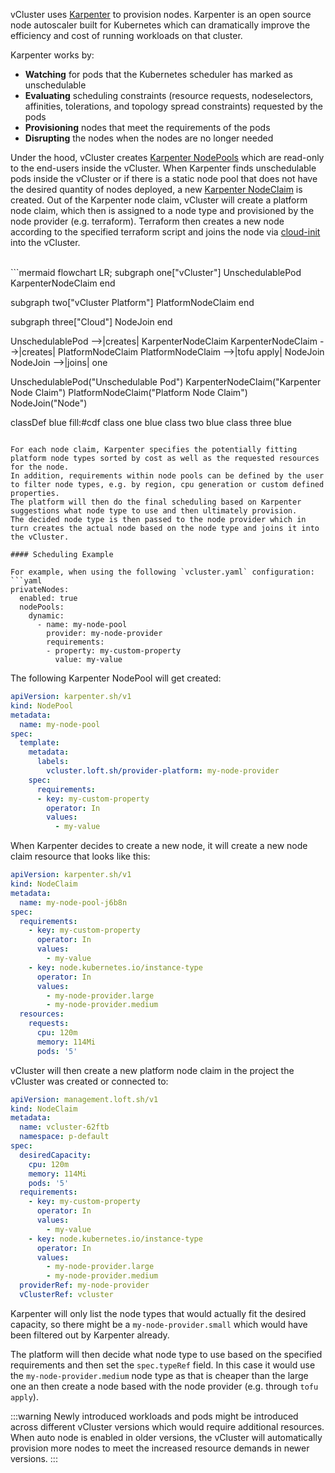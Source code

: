 vCluster uses [Karpenter](https://karpenter.sh/docs/) to provision nodes. 
Karpenter is an open source node autoscaler built for Kubernetes which can dramatically improve the efficiency and cost of running workloads on that cluster. 

Karpenter works by:
* **Watching** for pods that the Kubernetes scheduler has marked as unschedulable
* **Evaluating** scheduling constraints (resource requests, nodeselectors, affinities, tolerations, and topology spread constraints) requested by the pods
* **Provisioning** nodes that meet the requirements of the pods
* **Disrupting** the nodes when the nodes are no longer needed

Under the hood, vCluster creates [Karpenter NodePools](https://karpenter.sh/docs/concepts/nodepools/) which are read-only to the end-users inside the vCluster.
When Karpenter finds unschedulable pods inside the vCluster or if there is a static node pool that does not have the desired quantity of nodes deployed, a new [Karpenter NodeClaim](https://karpenter.sh/docs/concepts/nodeclaims/)
is created. Out of the Karpenter node claim, vCluster will create a platform node claim, which then is assigned to a node type and provisioned by the node provider (e.g. terraform).
Terraform then creates a new node according to the specified terraform script and joins the node via [cloud-init](https://cloud-init.io/) into the vCluster.

<br />
```mermaid
flowchart LR;
  subgraph one["vCluster"]
  UnschedulablePod
  KarpenterNodeClaim
  end

  subgraph two["vCluster Platform"]
  PlatformNodeClaim
  end

  subgraph three["Cloud"]
  NodeJoin
  end

  UnschedulablePod -->|creates| KarpenterNodeClaim
  KarpenterNodeClaim -->|creates| PlatformNodeClaim
  PlatformNodeClaim -->|tofu apply| NodeJoin
  NodeJoin -->|joins| one

  UnschedulablePod("Unschedulable Pod")
  KarpenterNodeClaim("Karpenter Node Claim")
  PlatformNodeClaim("Platform Node Claim")
  NodeJoin("Node")

  classDef blue fill:#cdf
  class one blue
  class two blue
  class three blue
```

For each node claim, Karpenter specifies the potentially fitting platform node types sorted by cost as well as the requested resources for the node. 
In addition, requirements within node pools can be defined by the user to filter node types, e.g. by region, cpu generation or custom defined properties.
The platform will then do the final scheduling based on Karpenter suggestions what node type to use and then ultimately provision.
The decided node type is then passed to the node provider which in turn creates the actual node based on the node type and joins it into the vCluster.

#### Scheduling Example

For example, when using the following `vcluster.yaml` configuration:
```yaml
privateNodes:
  enabled: true
  nodePools:
    dynamic:
      - name: my-node-pool
        provider: my-node-provider
        requirements:
        - property: my-custom-property
          value: my-value
```

The following Karpenter NodePool will get created:
```yaml
apiVersion: karpenter.sh/v1
kind: NodePool
metadata:
  name: my-node-pool
spec:
  template:
    metadata:
      labels:
        vcluster.loft.sh/provider-platform: my-node-provider
    spec:
      requirements:
      - key: my-custom-property
        operator: In
        values:
          - my-value
```

When Karpenter decides to create a new node, it will create a new node claim resource that looks like this:
```yaml
apiVersion: karpenter.sh/v1
kind: NodeClaim
metadata:
  name: my-node-pool-j6b8n
spec:
  requirements:
    - key: my-custom-property
      operator: In
      values:
        - my-value
    - key: node.kubernetes.io/instance-type
      operator: In
      values:
        - my-node-provider.large
        - my-node-provider.medium
  resources:
    requests:
      cpu: 120m
      memory: 114Mi
      pods: '5'
```

vCluster will then create a new platform node claim in the project the vCluster was created or connected to:
```yaml
apiVersion: management.loft.sh/v1
kind: NodeClaim
metadata:
  name: vcluster-62ftb
  namespace: p-default
spec:
  desiredCapacity:
    cpu: 120m
    memory: 114Mi
    pods: '5'
  requirements:
    - key: my-custom-property
      operator: In
      values:
        - my-value
    - key: node.kubernetes.io/instance-type
      operator: In
      values:
        - my-node-provider.large
        - my-node-provider.medium
  providerRef: my-node-provider
  vClusterRef: vcluster
```

Karpenter will only list the node types that would actually fit the desired capacity, so there might be a `my-node-provider.small` which would have been filtered out by Karpenter already.

The platform will then decide what node type to use based on the specified requirements and then set the `spec.typeRef` field. 
In this case it would use the `my-node-provider.medium` node type as that is cheaper than the large one an then create a node based with the node provider (e.g. through `tofu apply`).

:::warning
Newly introduced workloads and pods might be introduced across different vCluster versions which would require additional resources. When auto node is enabled in older versions, 
the vCluster will automatically provision more nodes to meet the increased resource demands in newer versions.
:::

